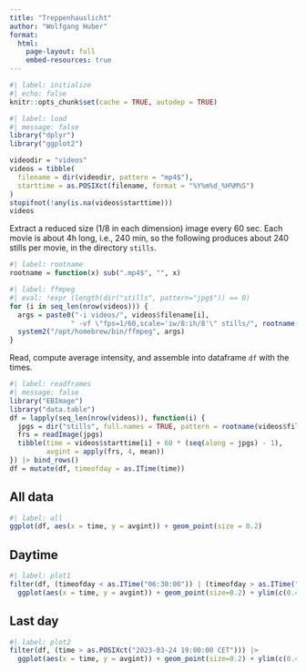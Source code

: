```yaml
---
title: "Treppenhauslicht"
author: "Wolfgang Huber"
format: 
  html:
    page-layout: full
    embed-resources: true
---
```


```r
#| label: initialize
#| echo: false
knitr::opts_chunk$set(cache = TRUE, autodep = TRUE)
```

```r
#| label: load
#| message: false
library("dplyr")
library("ggplot2")

videodir = "videos"
videos = tibble(
  filename = dir(videodir, pattern = "mp4$"),
  starttime = as.POSIXct(filename, format = "%Y%m%d_%H%M%S")
)
stopifnot(!any(is.na(videos$starttime)))
videos
```

Extract a reduced size (1/8 in each dimension) image every 60 sec.
Each movie is about 4h long, i.e., 240 min, so the following produces about 240 stills per movie, in the directory `stills`.

```r
#| label: rootname
rootname = function(x) sub(".mp4$", "", x)
```
```r
#| label: ffmpeg
#| eval: !expr (length(dir("stills", pattern="jpg$")) == 0)
for (i in seq_len(nrow(videos))) {
  args = paste0("-i videos/", videos$filename[i], 
               " -vf \"fps=1/60,scale='iw/8:ih/8'\" stills/", rootname(videos$filename[i]), "-%04d.jpg")
  system2("/opt/homebrew/bin/ffmpeg", args)
}
```

Read, compute average intensity, and assemble into dataframe `df` with the times.

```R
#| label: readframes
#| message: false 
library("EBImage")
library("data.table")
df = lapply(seq_len(nrow(videos)), function(i) {
  jpgs = dir("stills", full.names = TRUE, pattern = rootname(videos$filename[i]))
  frs = readImage(jpgs)
  tibble(time = videos$starttime[i] + 60 * (seq(along = jpgs) - 1),
         avgint = apply(frs, 4, mean))
}) |> bind_rows()
df = mutate(df, timeofday = as.ITime(time))
```

## All data

```R
#| label: all
ggplot(df, aes(x = time, y = avgint)) + geom_point(size = 0.2) 
```

## Daytime

```R
#| label: plot1
filter(df, (timeofday < as.ITime("06:30:00")) | (timeofday > as.ITime("19:00:00"))) |> 
  ggplot(aes(x = time, y = avgint)) + geom_point(size=0.2) + ylim(c(0.4,0.45))
```

## Last day

```R
#| label: plot2
filter(df, (time > as.POSIXct("2023-03-24 19:00:00 CET"))) |> 
  ggplot(aes(x = time, y = avgint)) + geom_point(size=0.2) + ylim(c(0.4,0.45))
```
